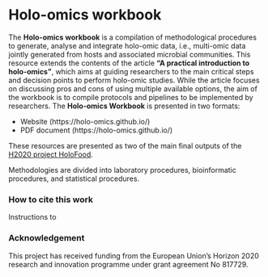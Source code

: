 # Holo-omics workbook {-}

The **Holo-omics workbook** is a compilation of methodological procedures to generate, analyse and integrate holo-omic data, i.e., multi-omic data jointly generated from hosts and associated microbial communities. This resource extends the contents of the article **"A practical introduction to holo-omics"**, which aims at guiding researchers to the main critical steps and decision points to perform holo-omic studies. While the article focuses on discussing pros and cons of using multiple available options, the aim of the workbook is to compile protocols and pipelines to be implemented by researchers. The **Holo-omics Workbook** is presented in two formats:

* Website (https://holo-omics.github.io/)
* PDF document (https://holo-omics.github.io/)

These resources are presented as two of the main final outputs of the [H2020 project HoloFood](https://cordis.europa.eu/project/id/817729).  

Methodologies are divided into laboratory procedures, bioinformatic procedures, and statistical procedures.

### How to cite this work {-}
Instructions to

### Acknowledgement {-}
This project has received funding from the European Unionʼs Horizon 2020 research and innovation programme under grant agreement No 817729.
